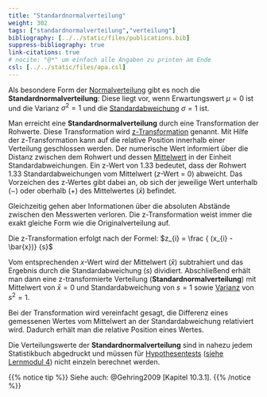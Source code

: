 ```yaml
---
title: "Standardnormalverteilung"
weight: 302
tags: ["standardnormalverteilung","verteilung"]
bibliography: [../../static/files/publications.bib]
suppress-bibliography: true
link-citations: true
# nocite: "@*" um einfach alle Angaben zu printen am Ende
csl: [../../static/files/apa.csl]
---
```


Als besondere Form der [Normalverteilung](../../glossar/normalverteilung/index.html) gibt es noch die **Standardnormalverteilung**: Diese liegt vor, wenn Erwartungswert $\mu = 0$ ist und die Varianz $\sigma^2 = 1$ und die [Standardabweichung](../../glossar/standardabweichung/index.html) $\sigma = 1$ ist.

Man erreicht eine **Standardnormalverteilung** durch eine Transformation der Rohwerte. Diese Transformation wird [z-Transformation](../../glossar/ztransformation/index.html) genannt. Mit Hilfe der z-Transformation kann auf die relative Position innerhalb einer Verteilung geschlossen werden. Der numerische Wert informiert über die Distanz zwischen dem Rohwert und dessen [Mittelwert](../../glossar/mittelwert/index.html) in der Einheit Standardabweichungen. Ein z-Wert von 1.33 bedeutet, dass der Rohwert 1.33 Standardabweichungen vom Mittelwert ($z$-Wert = 0) abweicht. Das Vorzeichen des z-Wertes gibt dabei an, ob sich der jeweilige Wert unterhalb ($-$) oder oberhalb ($+$) des Mittelwertes ($\bar{x}$) befindet.

Gleichzeitig gehen aber Informationen über die absoluten Abstände zwischen den Messwerten verloren. Die z-Transformation weist immer die exakt gleiche Form wie die Originalverteilung auf.

Die z-Transformation erfolgt nach der Formel:
$z_{i} = \frac { (x_{i} - \bar{x})} {s}$

Vom entsprechenden $x$-Wert wird der Mittelwert ($\bar{x}$) subtrahiert und das Ergebnis durch die Standardabweichung ($s$) dividiert. Abschließend erhält man dann eine z-transformierte Verteilung (**Standardnormalverteilung**) mit Mittelwert von $\bar{x} = 0$ und Standardabweichung von $s=1$ sowie [Varianz](../../glossar/varianz/index.html) von $s^2=1$.

Bei der Transformation wird vereinfacht gesagt, die Differenz eines gemessenen Wertes vom Mittelwert an der Standardabweichung relativiert wird. Dadurch erhält man die relative Position eines Wertes.

Die Verteilungswerte der **Standardnormalverteilung** sind in nahezu jedem Statistikbuch abgedruckt und müssen für [Hypothesentests](../../glossar/signifikanztest/index.html) ([siehe Lernmodul 4](https://lehre.bpkleer.de/stats101/LM4/)) nicht einzeln berechnet werden.

{{% notice tip %}}
Siehe auch: @Gehring2009 [Kapitel 10.3.1].
{{% /notice %}}